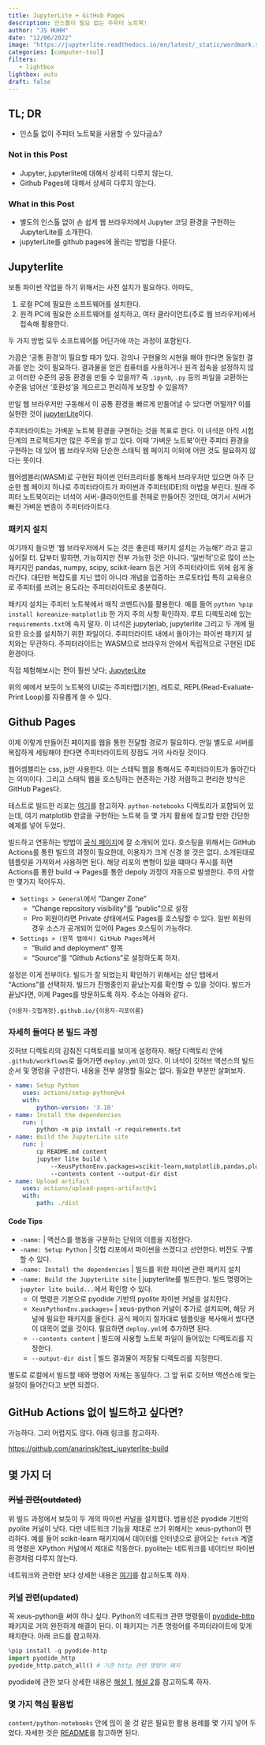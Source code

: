 ```yaml
---
title: JupyterLite + GitHub Pages 
description: 인스톨이 필요 없는 주피터 노트북! 
author: "JS HUHH"
date: "12/06/2022"
image: "https://jupyterlite.readthedocs.io/en/latest/_static/wordmark.svg"
categories: [computer-tool]
filters:
   - lightbox
lightbox: auto
draft: false
---
```


## TL; DR

- 인스톨 없이 주피터 노트북을 사용할 수 있다굽쇼?

### Not in this Post 

- Jupyter, jupyterlite에 대해서 상세히 다루지 않는다. 
- Github Pages에 대해서 상세히 다루지 않는다. 

### What in this Post 

- 별도의 인스톨 없이 손 쉽게 웹 브라우저에서 Jupyter 코딩 환경을 구현하는 JupyterLite를 소개한다. 
- jupyterLite를 github pages에 올리는 방법을 다룬다. 

## Jupyterlite 

보통 파이썬 작업을 하기 위해서는 사전 설치가 필요하다. 아마도, 

1. 로컬 PC에 필요한 소프트웨어를 설치한다. 
2. 원격 PC에 필요한 소프트웨어를 설치하고, 여타 클라이언트(주로 웹 브라우저)에서 접속해 활용한다. 

두 가지 방법 모두 소프트웨어를 어딘가에 까는 과정이 포함된다. 

가끔은 '공통 환경'이 필요할 때가 있다. 강의나 구현물의 시현을 해야 한다면 동일한 결과를 얻는 것이 필요하다. 결과물을 얻은 컴퓨터를 사용하거나 원격 접속을 설정하지 않고 이러한 수준의 공동 환경을 만들 수 있을까? 즉 `.ipynb`, `.py` 등의 파일을 교환하는 수준을 넘어선 '호환성'을 게으르고 편리하게 보장할 수 있을까? 

만일 웹 브라우저만 구동해서 이 공통 환경을 빠르게 만들어낼 수 있다면 어떨까? 이를 실현한 것이 [jupyterLite](https://github.com/jupyterlite)이다. 

주피터라이트는 가벼운 노트북 환경을 구현하는 것을 목표로 한다. 이 녀석은 아직 시험 단계의 프로젝트지만 많은 주목을 받고 있다. 이때 '가벼운 노트북'이란 주피터 환경을 구현하는 데 있어 웹 브라우저와 단순한 스태틱 웹 페이지 이외에 어떤 것도 필요하지 않다는 뜻이다.

웹어셈블리(WASM)로 구현된 파이썬 인터프리터를 통해서 브라우저만 있으면 아주 단순한 웹 페이지 하나로 주피터라이트가 파이썬과 주피터(IDE)의 마법을 부린다. 원래 주피터 노트북이라는 녀석이 서버-클라이언트를 전제로 만들어진 것인데, 여기서 서버가 빠진 가벼운 변종이 주피터라이트다. 

### 패키지 설치 

여기까지 들으면 '웹 브라우저에서 도는 것은 좋은데 패키지 설치는 가능해?' 라고 묻고 싶어질 터. 답부터 말하면, 가능하지만 전부 가능한 것은 아니다. '일반적'으로 많이 쓰는 패키지인 pandas, numpy, scipy, scikit-learn 등은 거의 주피터라이트 위에 쉽게 올라간다. 대단한 복잡도를 지닌 앱이 아니라 개념을 입증하는 프로토타입 특히 교육용으로 주피터를 쓰려는 용도라는 주피터라이트로 충분하다. 

:::{.column-margin}
패키지 설치는 주피터 노트북에서 매직 코멘트(`%`)를 활용한다. 예를 들어 `python %pip install koreanize-matplotlib` 한 가지 주의 사항 확인하자. 루트 디렉토리에 있는 `requirements.txt`에 속지 말자. 이 녀석은 jupyterlab, jupyterlite 그리고 두 개에 필요한 요소를 설치하기 위한 파일이다. 주피터라이트 내에서 돌아가는 파이썬 패키지 설치와는 무관하다. 주피터라이트는 WASM으로 브라우저 안에서 독립적으로 구현된 IDE 환경이다.
:::

직접 체험해보시는 편이 훨씬 낫다; [JupyterLite](https://jupyterlite.github.io/demo/lab/index.html)

위의 예에서 보듯이 노트북의 UI로는 주피터랩(기본), 레트로, REPL(Read-Evaluate-Print Loop)를 자유롭게 쓸 수 있다. 

## Github Pages 

이제 이렇게 만들어진 페이지를 웹을 통한 전달할 경로가 필요하다. 만일 별도로 서버를 복잡하게 세팅해야 한다면 주피터라이트의 장점도 거의 사라질 것이다. 

웹어셈블리는 css, js만 사용한다. 이는 스태틱 웹을 통해서도 주피터라이트가 돌아간다는 의미이다. 그리고 스태틱 웹을 호스팅하는 현존하는 가장 저렴하고 편리한 방식은 GitHub Pages다. 

:::{.column-margin}
테스트로 빌드한 리포는 [여기](https://anarinsk.github.io/test_jupyterlite/lab/index.html)를 참고하자. `python-notebooks` 디렉토리가 포함되어 있는데, 여기 matplotlib 한글을 구현하는 노트북 등 몇 가지 활용에 참고할 만한 간단한 예제를 넣어 두었다. 
:::

빌드하고 연동하는 방법이 [공식 페이지](https://jupyterlite.readthedocs.io/en/latest/quickstart/deploy.html)에 잘 소개되어 있다. 호스팅을 위해서는 GitHub Actions를 통한 빌드의 과정이 필요한데, 이용자가 크게 신경 쓸 것은 없다. 소개된대로 템플릿을 가져와서 사용하면 된다. 해당 리포의 변형이 있을 떄마다 푸시를 하면 Actions를 통한 build -> Pages를 통한 depoly 과정이 자동으로 발생한다. 주의 사항만 몇가지 적어두자. 

- `Settings > General`에서 "Danger Zone"
	- "Change repository visibility"를 "public"으로 설정 
	- Pro 회원이라면 Private 상태에서도 Pages를 호스팅할 수 있다. 일반 회원의 경우 소스가 공개되어 있어야 Pages 호스팅이 가능하다. 

- `Settings > (왼쪽 탭에서) GitHub Pages`에서 
	- "Build and deployment" 항목
	- "Source"를 "Github Actions"로 설정하도록 하자. 

설정은 이게 전부이다. 빌드가 잘 되었는지 확인하기 위해서는 상단 탭에서 "Actions"를 선택하자. 빌드가 진행중인지 끝났는지를 확인할 수 있을 것이다. 발드가 끝났다면, 이제 Pages를 방문하도록 하자. 주소는 아래와 같다. 

```
{이용자-깃헙계정}.github.io/{이용자-리포이름}
```

### 자세히 들여다 본 빌드 과정

깃허브 디렉토리의 감춰진 디렉토리를 보이게 설정하자. 해당 디렉토리 안에 `.github/workflows`로 들어가면 `deploy.yml`이 있다. 이 녀석이 깃허브 액션스의 빌드 순서 및 명렁을 구성한다. 내용을 전부 설명할 필요는 없다. 필요한 부분만 살펴보자. 

```yml
- name: Setup Python
	uses: actions/setup-python@v4
    with:
    	python-version: '3.10'
- name: Install the dependencies
    run: |
        python -m pip install -r requirements.txt
- name: Build the JupyterLite site
    run: |
        cp README.md content
        jupyter lite build \
        	--XeusPythonEnv.packages=scikit-learn,matplotlib,pandas,plotly,ipywidgets,openpyxl \
        	--contents content --output-dir dist
- name: Upload artifact
	uses: actions/upload-pages-artifact@v1
	with:
        path: ./dist
```


:::{.callout-tip}
#### Code Tips
- `-name:` | 액션스를 행동을 구분하는 단위의 이름을 지정한다. 
- `-name: Setup Python` | 깃헙 리포에서 파이썬을 쓰겠다고 선언한다. 버전도 구별할 수 있다. 
- `-name: Install the dependencies` | 빌드를 위한 파이썬 관련 패키지 설치 
- `-name: Build the JupyterLite site` | jupyterlite를 빌드한다. 빌드 명령어는 `jupyter lite build...`에서 확인항 수 있다. 
	- 이 명령은 기본으로 pyodide 기반의 pyolite 파이썬 커널을 설치한다. 
	- `XeusPythonEnv.packages=` | xeus-python 커널이 추가로 설치되며, 해당 커널에 필요한 패키지를 올린다. 공식 페이지 절차대로 템플릿을 복사해서 썼다면 이 대목이 없을 것이다. 필요하면 `deploy.yml`에 추가하면 된다. 
	- `--contents content` | 빌드에 사용할 노트북 파일이 들어있는 디렉토리를 지정한다.
	- `--output-dir dist` | 빌드 결과물이 저장될 디렉토리를 지정한다.
:::

별도로 로컬에서 빌드할 때와 명령어 자체는 동일하다. 그 앞 뒤로 깃허브 액션스에 맞는 설정이 들어간다고 보면 되겠다.

## GitHub Actions 없이 빌드하고 싶다면? 

가능하다. 그리 어렵지도 않다. 아래 링크를 참고하자. 

<https://github.com/anarinsk/test_jupyterlite-build>

## 몇 가지 더

### ~~커널 관련(outdated)~~ 

위 빌드 과정에서 보듯이 두 개의 파이썬 커널을 설치했다. 범용성은 pyodide 기반의 pyolite 커널이 낫다. 다만 네트워크 기능을 제대로 쓰기 위해서는 xeus-python이 편리하다. 예를 들어 scikit-learn 패키지에서 데이터를 인터넷으로 끌어오는 `fetch` 계열의 명령은 XPython 커널에서 제대로 작동한다. pyolite는 네트워크를 네이티브 파이썬 환경처럼 다루지 않는다.

:::{.column-margin}
네트워크와 관련한 보다 상세한 내용은 [여기](https://dev.to/openhacking/3-ways-to-implement-network-requests-in-pyodide-4e5n)를 참고하도록 하자. 
:::

### 커널 관련(updated)

꼭 xeus-python을 써야 하나 싶다. Python의 네트워크 관련 명령들이 [pyodide-http](https://github.com/koenvo/pyodide-http) 패키지로 거의 완전하게 해결이 된다. 이 패키지는 기존 명령어를 주피터라이트에 맞게 패치한다. 아래 코드를 참고하자.  

```python
%pip install -q pyodide-http
import pyodide_http 
pyodide_http.patch_all() # 기존 http 관련 명령어 패치 
```

:::{.column-margin}
pyodide에 관한 보다 상세한 내용은 [해설 1](https://ryanking13.github.io/2022/01/17/introducing-pyodide-1.html), [해설 2](https://ryanking13.github.io/2022/01/25/introducing-pyodide-2.html)를 참고하도록 하자. 
:::

### 몇 가지 핵심 활용법 

`content/python-notebooks` 안에 믾이 쓸 것 같은 필요한 활용 용례를 몇 가지 넣어 두었다. 자세한 것은 [README](https://github.com/anarinsk/test_jupyterlite)를 참고하면 된다. 
